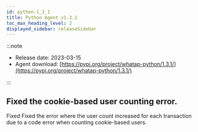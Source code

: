 ```yaml
---
id: python-1_3_1
title: Python Agent v1.3.1
toc_max_heading_level: 2
displayed_sidebar: releaseSidebar
---
```



:::note

- Release date: 2023-03-15
- Agent download: [https://pypi.org/project/whatap-python/1.3.1/](https://pypi.org/project/whatap-python/1.3.1/)

:::

## Fixed the cookie-based user counting error.

<p><Status>Fixed</Status> Fixed the error where the user count increased for each transaction due to a code error when counting cookie-based users.</p>
